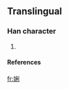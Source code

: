 ==Translingual==
===Han character===
{{Han char|rn=38|rad=女|as=07|sn=10|four=4240<sub>0</sub>|canj=女竹木弓 (VHDN)}}
# {{defn|Han|sort=女07}}
====References====
{{Han ref|kx=0263.251|hdz=21052.101|uh=5A33|ud=23091|bh=D164|bd=53604}}

[[fr:娳]]